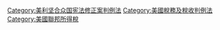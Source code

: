 [[Category:美利坚合众国宪法修正案判例法|Category:美利坚合众国宪法修正案判例法]]
[[Category:美國稅務及稅收判例法|Category:美國稅務及稅收判例法]]
[[Category:美國聯邦所得稅|Category:美國聯邦所得稅]]